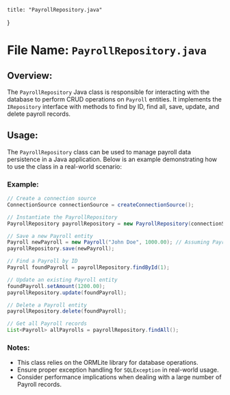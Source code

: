 
    title: "PayrollRepository.java"
}


# File Name: `PayrollRepository.java`

## Overview:
The `PayrollRepository` Java class is responsible for interacting with the database to perform CRUD operations on `Payroll` entities. It implements the `IRepository` interface with methods to find by ID, find all, save, update, and delete payroll records.

## Usage:
The `PayrollRepository` class can be used to manage payroll data persistence in a Java application. Below is an example demonstrating how to use the class in a real-world scenario:

### Example:
```java
// Create a connection source
ConnectionSource connectionSource = createConnectionSource();

// Instantiate the PayrollRepository
PayrollRepository payrollRepository = new PayrollRepository(connectionSource);

// Save a new Payroll entity
Payroll newPayroll = new Payroll("John Doe", 1000.00); // Assuming Payroll constructor takes name and amount
payrollRepository.save(newPayroll);

// Find a Payroll by ID
Payroll foundPayroll = payrollRepository.findById(1);

// Update an existing Payroll entity
foundPayroll.setAmount(1200.00);
payrollRepository.update(foundPayroll);

// Delete a Payroll entity
payrollRepository.delete(foundPayroll);

// Get all Payroll records
List<Payroll> allPayrolls = payrollRepository.findAll();
```

### Notes:
- This class relies on the ORMLite library for database operations.
- Ensure proper exception handling for `SQLException` in real-world usage.
- Consider performance implications when dealing with a large number of Payroll records.
